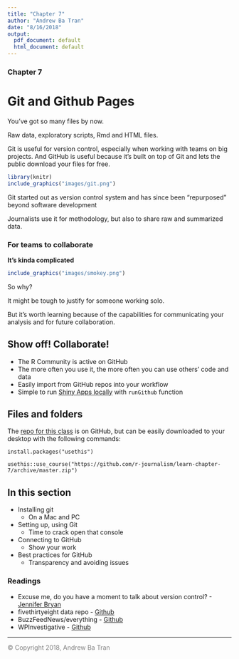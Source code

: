 ```yaml
---
title: "Chapter 7"
author: "Andrew Ba Tran"
date: "8/16/2018"
output:
  pdf_document: default
  html_document: default
---
```



### Chapter 7

# Git and Github Pages

You've got so many files by now.

Raw data, exploratory scripts, Rmd and HTML files.

Git is useful for version control, especially when working with teams on big projects. And GitHub is useful because it's built on top of Git and lets the public download your files for free.



```r
library(knitr)
include_graphics("images/git.png")
```


Git started out as version control system and has since been "repurposed" beyond software development

Journalists use it for methodology, but also to share raw and summarized data.

### For teams to collaborate

**It's kinda complicated**


```r
include_graphics("images/smokey.png")
```


So why?

It might be tough to justify for someone working solo.

But it's worth learning because of the capabilities for communicating your analysis and for future collaboration.

## Show off! Collaborate!

- The R Community is active on GitHub
- The more often you use it, the more often you can use others' code and data
- Easily import from GitHub repos into your workflow
- Simple to run [Shiny Apps locally](https://github.com/yonicd/gunflow) with `runGithub` function


## Files and folders

The [repo for this class](https://github.com/r-journalism/learn-chapter-7) is on GitHub, but can be easily downloaded to your desktop with the following commands:

```
install.packages("usethis")

usethis::use_course("https://github.com/r-journalism/learn-chapter-7/archive/master.zip")
```

## In this section

* Installing git
    * On a Mac and PC
* Setting up, using Git
    * Time to crack open that console
* Connecting to GitHub
    * Show your work
* Best practices for GitHub
    * Transparency and avoiding issues


### Readings 

* Excuse me, do you have a moment to talk about version control? - [Jennifer Bryan](https://peerj.com/preprints/3159/)
* fivethirtyeight data repo - [Github](https://github.com/fivethirtyeight/data)
* BuzzFeedNews/everything - [Github](https://github.com/BuzzFeedNews/everything)
* WPInvestigative - [Github](https://github.com/wpinvestigative)


-----

<span style="color:gray">© Copyright 2018, Andrew Ba Tran</span>
